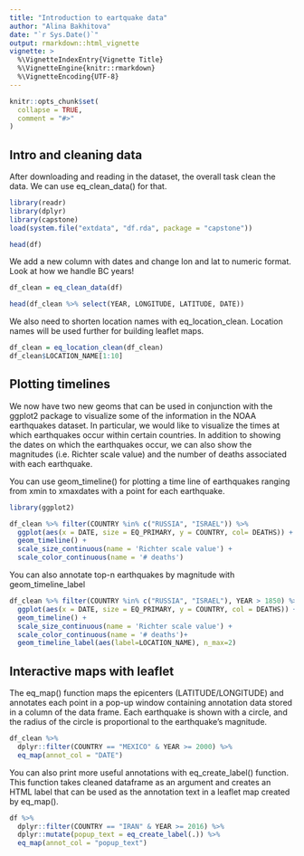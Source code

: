 ```yaml
---
title: "Introduction to eartquake data"
author: "Alina Bakhitova"
date: "`r Sys.Date()`"
output: rmarkdown::html_vignette
vignette: >
  %\VignetteIndexEntry{Vignette Title}
  %\VignetteEngine{knitr::rmarkdown}
  %\VignetteEncoding{UTF-8}
---
```


```r
knitr::opts_chunk$set(
  collapse = TRUE,
  comment = "#>"
)
```

## Intro and cleaning data
After downloading and reading in the dataset, the overall task clean the data. We can use eq_clean_data() for that.

```r
library(readr)
library(dplyr)
library(capstone)
load(system.file("extdata", "df.rda", package = "capstone"))

head(df)
```

We add a new column with dates and change lon and lat to numeric format. Look at how we handle BC years!

```r
df_clean = eq_clean_data(df)

head(df_clean %>% select(YEAR, LONGITUDE, LATITUDE, DATE))
```

We also need to shorten location names with eq_location_clean. Location names will be used further for building leaflet maps. 

```r
df_clean = eq_location_clean(df_clean)
df_clean$LOCATION_NAME[1:10]
```


## Plotting timelines

We now have two new geoms that can be used in conjunction with the ggplot2 package to visualize some of the information in the NOAA earthquakes dataset. In particular, we would like to visualize the times at which earthquakes occur within certain countries. In addition to showing the dates on which the earthquakes occur, we can also show the magnitudes (i.e. Richter scale value) and the number of deaths associated with each earthquake.

You can use geom_timeline() for plotting a time line of earthquakes ranging from xmin to xmaxdates with a point for each earthquake. 

```r
library(ggplot2)

df_clean %>% filter(COUNTRY %in% c("RUSSIA", "ISRAEL")) %>% 
  ggplot(aes(x = DATE, size = EQ_PRIMARY, y = COUNTRY, col= DEATHS)) + 
  geom_timeline() + 
  scale_size_continuous(name = 'Richter scale value') +
  scale_color_continuous(name = '# deaths')
```

 
You can also annotate top-n earthquakes by magnitude with geom_timeline_label

```r
df_clean %>% filter(COUNTRY %in% c("RUSSIA", "ISRAEL"), YEAR > 1850) %>% 
  ggplot(aes(x = DATE, size = EQ_PRIMARY, y = COUNTRY, col = DEATHS)) + 
  geom_timeline() + 
  scale_size_continuous(name = 'Richter scale value') +
  scale_color_continuous(name = '# deaths')+
  geom_timeline_label(aes(label=LOCATION_NAME), n_max=2) 
```



## Interactive maps with leaflet

The eq_map() function maps the epicenters (LATITUDE/LONGITUDE) and annotates each point in a pop-up window containing annotation data stored in a column of the data frame. Each earthquake is shown with a circle, and the radius of the circle is proportional to the earthquake's magnitude.

```r
df_clean %>%
  dplyr::filter(COUNTRY == "MEXICO" & YEAR >= 2000) %>% 
  eq_map(annot_col = "DATE")

```

You can also print more useful annotations with eq_create_label() function. This function takes cleaned dataframe as an argument and creates an HTML label that can be used as the annotation text in a leaflet map created by eq_map().

```r
df %>%
  dplyr::filter(COUNTRY == "IRAN" & YEAR >= 2016) %>% 
  dplyr::mutate(popup_text = eq_create_label(.)) %>% 
  eq_map(annot_col = "popup_text")
```

